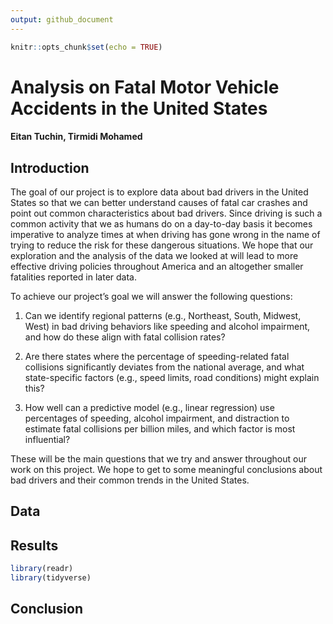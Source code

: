 ```yaml
---
output: github_document
---
```


```r
knitr::opts_chunk$set(echo = TRUE)
```

# Analysis on Fatal Motor Vehicle Accidents in the United States
#### Eitan Tuchin, Tirmidi Mohamed

## Introduction
The goal of our project is to explore data about bad drivers in the United States so that we can better understand causes of fatal car crashes and point out common characteristics about bad drivers. Since driving is such a common activity that we as humans do on a day-to-day basis it becomes imperative to analyze times at when driving has gone wrong in the name of trying to reduce the risk for these dangerous situations. We hope that our exploration and the analysis of the data we looked at will lead to more effective driving policies throughout America and an altogether smaller fatalities reported in later data.

To achieve our project's goal we will answer the following questions:

  1. Can we identify regional patterns (e.g., Northeast, South, Midwest, West) in bad driving behaviors like speeding      and alcohol impairment, and how do these align with fatal collision rates? 

  2. Are there states where the percentage of speeding-related fatal collisions significantly deviates from the            national average, and what state-specific factors (e.g., speed limits, road conditions) might explain this? 

  3. How well can a predictive model (e.g., linear regression) use percentages of speeding, alcohol impairment, and        distraction to estimate fatal collisions per billion miles, and which factor is most influential?
  
These will be the main questions that we try and answer throughout our work on this project. We hope to get to some meaningful conclusions about bad drivers and their common trends in the United States.

## Data

## Results
```r
library(readr)
library(tidyverse)
```

## Conclusion

